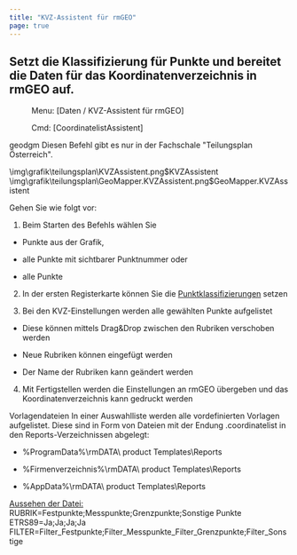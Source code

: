 ```yaml
---
title: "KVZ-Assistent für rmGEO"
page: true
---
```

## Setzt die Klassifizierung f&#252;r Punkte und bereitet die Daten f&#252;r das Koordinatenverzeichnis in rmGEO auf.
 <Menu> Menu: [Daten / KVZ-Assistent für rmGEO] </Menu> 
<GeoDesigner>
 <Menu> Cmd: [CoordinatelistAssistent] </Menu> 

 <Placeholder>geodgm</Placeholder> </GeoDesigner>
<Warning>
Diesen Befehl gibt es nur in der Fachschale &quot;Teilungsplan &#214;sterreich&quot;.
</Warning>


<GeoDesigner>
<Image>\img\grafik\teilungsplan\KVZAssistent.png$KVZAssistent</Image>
</GeoDesigner>
<GeoMapper>
<Image>\img\grafik\teilungsplan\GeoMapper.KVZAssistent.png$GeoMapper.KVZAssistent</Image>
</GeoMapper>


Gehen Sie wie folgt vor:

1. Beim Starten des Befehls w&#228;hlen Sie

- Punkte aus der Grafik,

- alle Punkte mit sichtbarer Punktnummer oder

- alle Punkte



2.  In der ersten Registerkarte k&#246;nnen Sie die 
[Punktklassifizierungen](../teilungsplan/punktklassifizierungsetzen)
 setzen

3.  Bei den KVZ-Einstellungen werden alle gew&#228;hlten Punkte aufgelistet

-  Diese k&#246;nnen mittels Drag&amp;Drop zwischen den Rubriken verschoben werden

-  Neue Rubriken k&#246;nnen  eingef&#252;gt werden

-  Der Name der Rubriken kann ge&#228;ndert werden



4.  Mit <Border>Fertigstellen</Border>  werden die Einstellungen an rmGEO &#252;bergeben und das Koordinatenverzeichnis kann gedruckt werden




 <Bold> Vorlagendateien </Bold> 
In einer Auswahlliste werden alle vordefinierten Vorlagen aufgelistet. Diese sind in Form von Dateien mit der Endung  <Italic> .coordinatelist </Italic>  in den Reports-Verzeichnissen abgelegt:

- %ProgramData%\rmDATA\ <Placeholder>product</Placeholder> Templates\Reports

- %Firmenverzeichnis%\rmDATA\ <Placeholder>product</Placeholder> Templates\Reports

- %AppData%\rmDATA\ <Placeholder>product</Placeholder> Templates\Reports



 <U> Aussehen der Datei: </U> 
 <Italic> RUBRIK=Festpunkte;Messpunkte;Grenzpunkte;Sonstige Punkte
ETRS89=Ja;Ja;Ja;Ja
FILTER=Filter_Festpunkte;Filter_Messpunkte_Filter_Grenzpunkte;Filter_Sonstige </Italic> 

